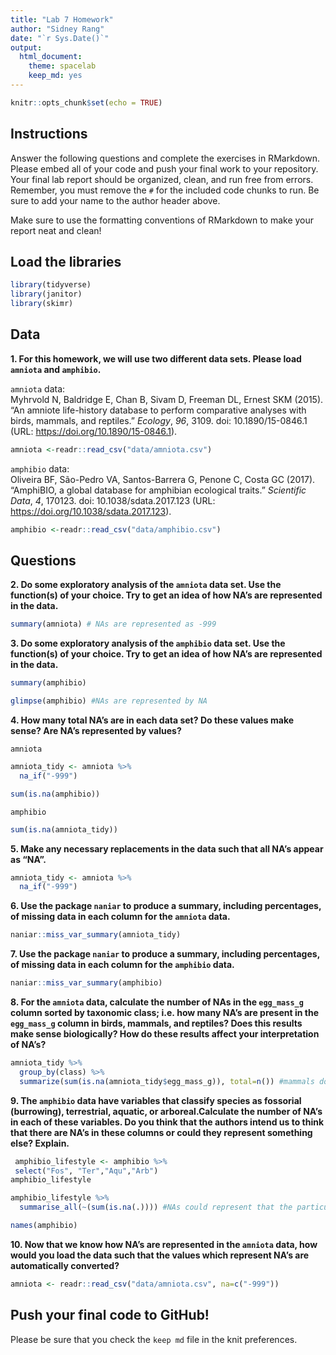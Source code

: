 ```yaml
---
title: "Lab 7 Homework"
author: "Sidney Rang"
date: "`r Sys.Date()`"
output:
  html_document: 
    theme: spacelab
    keep_md: yes
---
```


```r
knitr::opts_chunk$set(echo = TRUE)
```

## Instructions

Answer the following questions and complete the exercises in RMarkdown. Please embed all of your code and push your final work to your repository. Your final lab report should be organized, clean, and run free from errors. Remember, you must remove the `#` for the included code chunks to run. Be sure to add your name to the author header above.

Make sure to use the formatting conventions of RMarkdown to make your report neat and clean!

## Load the libraries

```r
library(tidyverse)
library(janitor)
library(skimr)
```

## Data

**1. For this homework, we will use two different data sets. Please load `amniota` and `amphibio`.**

`amniota` data:\
Myhrvold N, Baldridge E, Chan B, Sivam D, Freeman DL, Ernest SKM (2015). "An amniote life-history database to perform comparative analyses with birds, mammals, and reptiles." *Ecology*, *96*, 3109. doi: 10.1890/15-0846.1 (URL: <https://doi.org/10.1890/15-0846.1>).

```r
amniota <-readr::read_csv("data/amniota.csv")
```

`amphibio` data:\
Oliveira BF, São-Pedro VA, Santos-Barrera G, Penone C, Costa GC (2017). "AmphiBIO, a global database for amphibian ecological traits." *Scientific Data*, *4*, 170123. doi: 10.1038/sdata.2017.123 (URL: <https://doi.org/10.1038/sdata.2017.123>).

```r
amphibio <-readr::read_csv("data/amphibio.csv")
```

## Questions

**2. Do some exploratory analysis of the `amniota` data set. Use the function(s) of your choice. Try to get an idea of how NA's are represented in the data.**

```r
summary(amniota) # NAs are represented as -999
```

**3. Do some exploratory analysis of the `amphibio` data set. Use the function(s) of your choice. Try to get an idea of how NA's are represented in the data.**

```r
summary(amphibio)
```

```r
glimpse(amphibio) #NAs are represented by NA
```

**4. How many total NA's are in each data set? Do these values make sense? Are NA's represented by values?**

`amniota`

```r
amniota_tidy <- amniota %>% 
  na_if("-999")
```

```r
sum(is.na(amphibio))
```

`amphibio`

```r
sum(is.na(amniota_tidy))
```

**5. Make any necessary replacements in the data such that all NA's appear as "NA".**

```r
amniota_tidy <- amniota %>% 
  na_if("-999")
```

**6. Use the package `naniar` to produce a summary, including percentages, of missing data in each column for the `amniota` data.**

```r
naniar::miss_var_summary(amniota_tidy)
```

**7. Use the package `naniar` to produce a summary, including percentages, of missing data in each column for the `amphibio` data.**

```r
naniar::miss_var_summary(amphibio)
```

**8. For the `amniota` data, calculate the number of NAs in the `egg_mass_g` column sorted by taxonomic class; i.e. how many NA's are present in the `egg_mass_g` column in birds, mammals, and reptiles? Does this results make sense biologically? How do these results affect your interpretation of NA's?**

```r
amniota_tidy %>% 
  group_by(class) %>% 
  summarize(sum(is.na(amniota_tidy$egg_mass_g)), total=n()) #mammals do not lay eggs hence why they are NAs as for birds and reptiles, the data may not have been collected thats why theres NAs
```

**9. The `amphibio` data have variables that classify species as fossorial (burrowing), terrestrial, aquatic, or arboreal.Calculate the number of NA's in each of these variables. Do you think that the authors intend us to think that there are NA's in these columns or could they represent something else? Explain.**

```r
 amphibio_lifestyle <- amphibio %>% 
 select("Fos", "Ter","Aqu","Arb") 
amphibio_lifestyle
```

```r
amphibio_lifestyle %>% 
  summarise_all(~(sum(is.na(.)))) #NAs could represent that the particular species only has one habitat style so the rest would be filled as NA
```

```r
names(amphibio)
```

**10. Now that we know how NA's are represented in the `amniota` data, how would you load the data such that the values which represent NA's are automatically converted?**

```r
amniota <- readr::read_csv("data/amniota.csv", na=c("-999"))
```

## Push your final code to GitHub!

Please be sure that you check the `keep md` file in the knit preferences.
